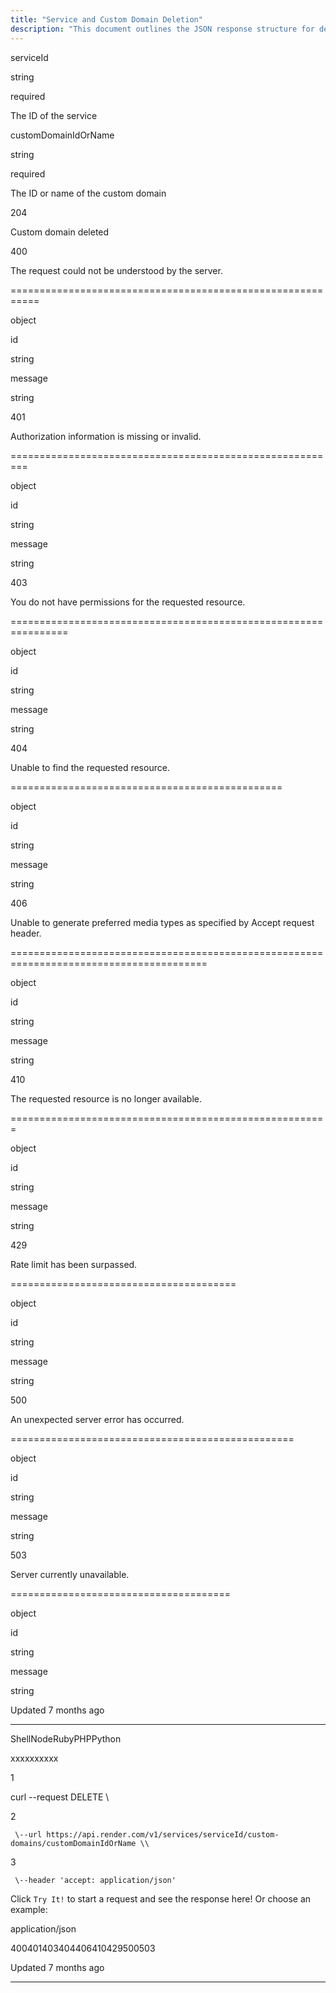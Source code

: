 ```yaml
---
title: "Service and Custom Domain Deletion"
description: "This document outlines the JSON response structure for deleting a custom domain associated with a service, including success and error messages."
---
```

serviceId

string

required

The ID of the service

customDomainIdOrName

string

required

The ID or name of the custom domain

204

Custom domain deleted

400

The request could not be understood by the server.


===========================================================

object

id

string

message

string

401

Authorization information is missing or invalid.


=========================================================

object

id

string

message

string

403

You do not have permissions for the requested resource.


================================================================

object

id

string

message

string

404

Unable to find the requested resource.


===============================================

object

id

string

message

string

406

Unable to generate preferred media types as specified by Accept request header.


========================================================================================

object

id

string

message

string

410

The requested resource is no longer available.


=======================================================

object

id

string

message

string

429

Rate limit has been surpassed.


=======================================

object

id

string

message

string

500

An unexpected server error has occurred.


=================================================

object

id

string

message

string

503

Server currently unavailable.


======================================

object

id

string

message

string

Updated 7 months ago

* * *

ShellNodeRubyPHPPython

xxxxxxxxxx

1

curl \--request DELETE \\

2

     \--url https://api.render.com/v1/services/serviceId/custom-domains/customDomainIdOrName \\

3

     \--header 'accept: application/json'

Click `Try It!` to start a request and see the response here! Or choose an example:

application/json

400401403404406410429500503

Updated 7 months ago

* * *